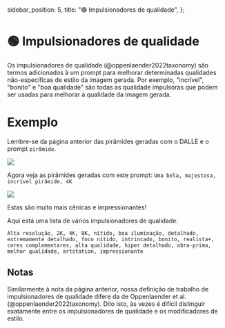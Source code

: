  sidebar_position: 5,
  title: "🟢 Impulsionadores de qualidade",
};

# 🟢 Impulsionadores de qualidade

Os impulsionadores de qualidade (@oppenlaender2022taxonomy) são termos adicionados à um prompt para melhorar determinadas qualidades não-específicas de estilo da imagem gerada. Por exemplo, "incrível", "bonito" e "boa qualidade" são todas as qualidade impulsoras que podem ser usadas para melhorar a qualidade da imagem gerada.

# Exemplo

Lembre-se da página anterior das pirâmides geradas com o DALLE e o prompt `pirâmide`.

<div style={{ textAlign: "center" }}>
  <Image
    src="/docs/assets/images_chapter/pyramids.webp"
    width={2340}
    height={592}
    style={{ width: "750px", margin: "auto" }}
  />
</div>

Agora veja as pirâmides geradas com este prompt: `Uma bela, majestosa, incrível pirâmide, 4K`

<div style={{ textAlign: "center" }}>
  <Image
    src="/docs/assets/images_chapter/special_pyramids.webp"
    width={2314}
    height={568}
    style={{ width: "750px", margin: "auto" }}
  />
</div>

Estas são muito mais cênicas e impressionantes!

Aqui está uma lista de vários impulsionadores de qualidade:

```text
Alta resolução, 2K, 4K, 8K, nítido, boa iluminação, detalhado, extremamente detalhado, foco nítido, intrincado, bonito, realista+, cores complementares, alta qualidade, hiper detalhado, obra-prima, melhor qualidade, artstation, impressionante
```

## Notas

Similarmente à nota da página anterior, nossa definição de trabalho de impulsionadores de qualidade difere da de Oppenlaender et al. (@oppenlaender2022taxonomy). Dito isto, às vezes é difícil distinguir exatamente entre os impulsionadores de qualidade e os modificadores de estilo.
